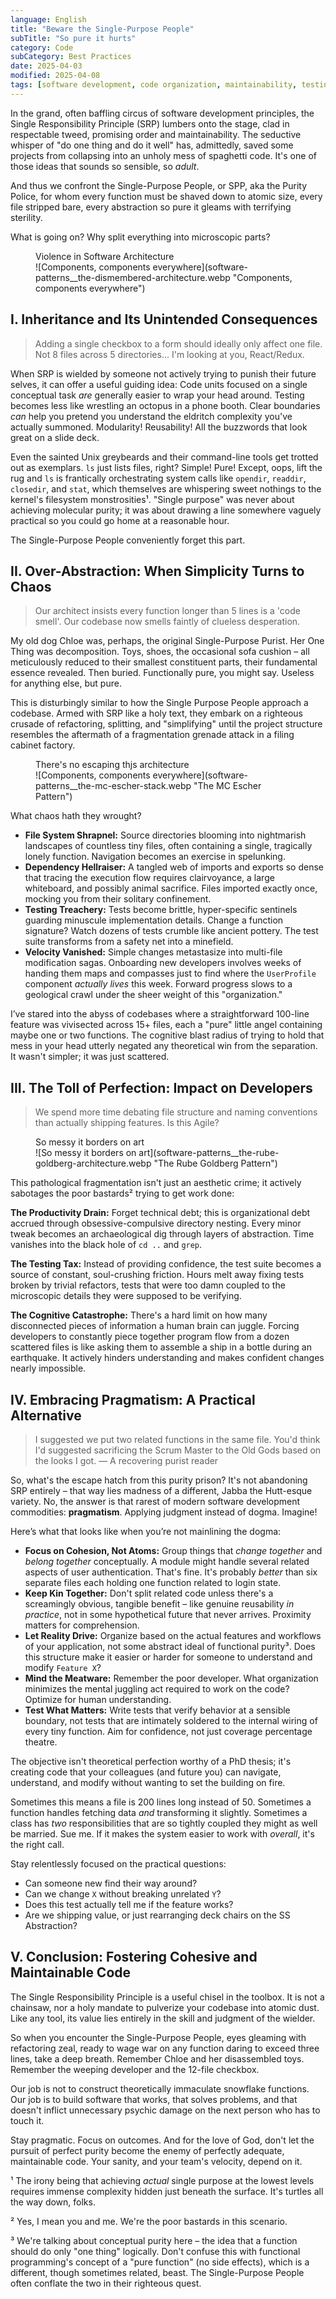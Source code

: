 ```yaml
---
language: English
title: "Beware the Single-Purpose People"
subTitle: "So pure it hurts"
category: Code
subCategory: Best Practices
date: 2025-04-03
modified: 2025-04-08
tags: [software development, code organization, maintainability, testing, dogma, pragmatism]
---
```


In the grand, often baffling circus of software development principles, the Single Responsibility Principle (SRP) lumbers onto the stage, clad in respectable tweed, promising order and maintainability. The seductive whisper of "do one thing and do it well" has, admittedly, saved some projects from collapsing into an unholy mess of spaghetti code. It's one of those ideas that sounds so sensible, so *adult*.

<p class="inset">And thus we confront the Single-Purpose People, or SPP, aka the Purity Police, for whom every function must be shaved down to atomic size, every file stripped bare, every abstraction so pure it gleams with terrifying sterility.</p>

What is going on? Why split everything into microscopic parts?

<figure class="inset-right">
  <figcaption>Violence in Software Architecture</figcaption>
![Components, components everywhere](software-patterns__the-dismembered-architecture.webp "Components, components everywhere")
</figure>

## I. Inheritance and Its Unintended Consequences

> Adding a single checkbox to a form should ideally only affect one file. Not 8 files across 5 directories... I'm looking at you, React/Redux.

When SRP is wielded by someone not actively trying to punish their future selves, it can offer a useful guiding idea: Code units focused on a single conceptual task *are* generally easier to wrap your head around. Testing becomes less like wrestling an octopus in a phone booth. Clear boundaries *can* help you pretend you understand the eldritch complexity you've actually summoned. Modularity! Reusability! All the buzzwords that look great on a slide deck.

Even the sainted Unix greybeards and their command-line tools get trotted out as exemplars. `ls` just lists files, right? Simple! Pure! Except, oops, lift the rug and `ls` is frantically orchestrating system calls like `opendir`, `readdir`, `closedir`, and `stat`, which themselves are whispering sweet nothings to the kernel's filesystem monstrosities¹. "Single purpose" was never about achieving molecular purity; it was about drawing a line somewhere vaguely practical so you could go home at a reasonable hour.

The Single-Purpose People conveniently forget this part.

## II. Over-Abstraction: When Simplicity Turns to Chaos

> Our architect insists every function longer than 5 lines is a 'code smell'. Our codebase now smells faintly of clueless desperation.

My old dog Chloe was, perhaps, the original Single-Purpose Purist. Her One Thing was decomposition. Toys, shoes, the occasional sofa cushion – all meticulously reduced to their smallest constituent parts, their fundamental essence revealed. Then buried. Functionally pure, you might say. Useless for anything else, but pure.

This is disturbingly similar to how the Single Purpose People approach a codebase. Armed with SRP like a holy text, they embark on a righteous crusade of refactoring, splitting, and "simplifying" until the project structure resembles the aftermath of a fragmentation grenade attack in a filing cabinet factory.


<figure class="inset-right">
  <figcaption>There's no escaping thjs architecture</figcaption>
![Components, components everywhere](software-patterns__the-mc-escher-stack.webp "The MC Escher Pattern")
</figure>

What chaos hath they wrought?

-   **File System Shrapnel:** Source directories blooming into nightmarish landscapes of countless tiny files, often containing a single, tragically lonely function. Navigation becomes an exercise in spelunking.
-   **Dependency Hellraiser:** A tangled web of imports and exports so dense that tracing the execution flow requires clairvoyance, a large whiteboard, and possibly animal sacrifice. Files imported exactly once, mocking you from their solitary confinement.
-   **Testing Treachery:** Tests become brittle, hyper-specific sentinels guarding minuscule implementation details. Change a function signature? Watch dozens of tests crumble like ancient pottery. The test suite transforms from a safety net into a minefield.
-   **Velocity Vanished:** Simple changes metastasize into multi-file modification sagas. Onboarding new developers involves weeks of handing them maps and compasses just to find where the `UserProfile` component *actually lives* this week. Forward progress slows to a geological crawl under the sheer weight of this "organization."

I’ve stared into the abyss of codebases where a straightforward 100-line feature was vivisected across 15+ files, each a "pure" little angel containing maybe one or two functions. The cognitive blast radius of trying to hold that mess in your head utterly negated any theoretical win from the separation. It wasn't simpler; it was just scattered.

## III. The Toll of Perfection: Impact on Developers

> We spend more time debating file structure and naming conventions than actually shipping features. Is this Agile?

<figure class="inset-right">
  <figcaption>So messy it borders on art</figcaption>
![So messy it borders on art](software-patterns__the-rube-goldberg-architecture.webp "The Rube Goldberg Pattern")
</figure>

This pathological fragmentation isn't just an aesthetic crime; it actively sabotages the poor bastards² trying to get work done:

**The Productivity Drain:** Forget technical debt; this is organizational debt accrued through obsessive-compulsive directory nesting. Every minor tweak becomes an archaeological dig through layers of abstraction. Time vanishes into the black hole of `cd ..` and `grep`.

**The Testing Tax:** Instead of providing confidence, the test suite becomes a source of constant, soul-crushing friction. Hours melt away fixing tests broken by trivial refactors, tests that were too damn coupled to the microscopic details they were supposed to be verifying.

**The Cognitive Catastrophe:** There's a hard limit on how many disconnected pieces of information a human brain can juggle. Forcing developers to constantly piece together program flow from a dozen scattered files is like asking them to assemble a ship in a bottle during an earthquake. It actively hinders understanding and makes confident changes nearly impossible.

## IV. Embracing Pragmatism: A Practical Alternative

> I suggested we put two related functions in the same file. You'd think I'd suggested sacrificing the Scrum Master to the Old Gods based on the looks I got.
> — A recovering purist reader

So, what's the escape hatch from this purity prison? It's not abandoning SRP entirely – that way lies madness of a different, Jabba the Hutt-esque variety. No, the answer is that rarest of modern software development commodities: **pragmatism**. Applying judgment instead of dogma. Imagine!

Here’s what that looks like when you’re not mainlining the dogma:

-   **Focus on Cohesion, Not Atoms:** Group things that *change together* and *belong together* conceptually. A module might handle several related aspects of user authentication. That's fine. It's probably *better* than six separate files each holding one function related to login state.
-   **Keep Kin Together:** Don't split related code unless there's a screamingly obvious, tangible benefit – like genuine reusability *in practice*, not in some hypothetical future that never arrives. Proximity matters for comprehension.
-   **Let Reality Drive:** Organize based on the actual features and workflows of your application, not some abstract ideal of functional purity³. Does this structure make it easier or harder for someone to understand and modify `Feature X`?
-   **Mind the Meatware:** Remember the poor developer. What organization minimizes the mental juggling act required to work on the code? Optimize for human understanding.
-   **Test What Matters:** Write tests that verify behavior at a sensible boundary, not tests that are intimately soldered to the internal wiring of every tiny function. Aim for confidence, not just coverage percentage theatre.

<p class="inset">The objective isn't theoretical perfection worthy of a PhD thesis; it's creating code that your colleagues (and future you) can navigate, understand, and modify without wanting to set the building on fire.</p>

Sometimes this means a file is 200 lines long instead of 50. Sometimes a function handles fetching data *and* transforming it slightly. Sometimes a class has *two* responsibilities that are so tightly coupled they might as well be married. Sue me. If it makes the system easier to work with *overall*, it's the right call.

Stay relentlessly focused on the practical questions:
- Can someone new find their way around?
- Can we change `X` without breaking unrelated `Y`?
- Does this test actually tell me if the feature works?
- Are we shipping value, or just rearranging deck chairs on the SS Abstraction?

## V. Conclusion: Fostering Cohesive and Maintainable Code

The Single Responsibility Principle is a useful chisel in the toolbox. It is not a chainsaw, nor a holy mandate to pulverize your codebase into atomic dust. Like any tool, its value lies entirely in the skill and judgment of the wielder.

So when you encounter the Single-Purpose People, eyes gleaming with refactoring zeal, ready to wage war on any function daring to exceed three lines, take a deep breath. Remember Chloe and her disassembled toys. Remember the weeping developer and the 12-file checkbox.

Our job is not to construct theoretically immaculate snowflake functions. Our job is to build software that works, that solves problems, and that doesn't inflict unnecessary psychic damage on the next person who has to touch it.

Stay pragmatic. Focus on outcomes. And for the love of God, don't let the pursuit of perfect purity become the enemy of perfectly adequate, maintainable code. Your sanity, and your team's velocity, depend on it.


¹ The irony being that achieving *actual* single purpose at the lowest levels requires immense complexity hidden just beneath the surface. It's turtles all the way down, folks.

² Yes, I mean you and me. We're the poor bastards in this scenario.

³ We're talking about conceptual purity here – the idea that a function should do only "one thing" logically. Don't confuse this with functional programming's concept of a "pure function" (no side effects), which is a different, though sometimes related, beast. The Single-Purpose People often conflate the two in their righteous quest.
